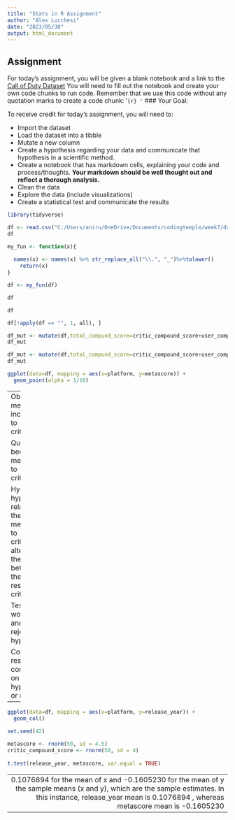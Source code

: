 ---
title: "Stats in R Assignment"
author: "Alex Lucchesi"
date: "2023/05/30"
output: html_document
---

## Assignment

For today's assignment, you will be given a blank notebook and a link to the [Call of Duty Dataset](https://www.kaggle.com/datasets/beridzeg45/call-of-duty-reviews) You will need to fill out the notebook and create your own code chunks to run code. Remember that we use this code without any quotation marks to create a code chunk: '`{r} '` \### Your Goal:

To receive credit for today's assignment, you will need to:

-   Import the dataset
-   Load the dataset into a tibble
-   Mutate a new column
-   Create a hypothesis regarding your data and communicate that hypothesis in a scientific method.
-   Create a notebook that has markdown cells, explaining your code and process/thoughts. **Your markdown should be well thought out and reflect a thorough analysis.**
-   Clean the data
-   Explore the data (include visualizations)
-   Create a statistical test and communicate the results

```{r}
library(tidyverse)
```

```{r}
df <- read.csv("C:/Users/aniru/OneDrive/Documents/codingtemple/week7/day3/Call of Duty Reviews.csv")
df
```

```{r}
my_fun <- function(x){
 
  names(x) <- names(x) %>% str_replace_all("\\.", "_")%>%tolower()
    return(x)
}

df <- my_fun(df)

df
```

```{r}
df
```

```{r}
df[!apply(df == "", 1, all), ] 
```

```{r}
df_mut <- mutate(df,total_compund_score=critic_compound_score+user_compound_score)
df_mut
```

```{r}
df_mut <- mutate(df,total_compund_score=critic_compound_score+user_compound_score)
df_mut
```

```{r}
ggplot(data=df, mapping = aes(x=platform, y=metascore)) + 
  geom_point(alpha = 1/10)
```

---
Observation:
  the metascore has increased with respect to critic_compound_score

Question:
  why has there been an increase in the metascore with respect to critic_compound_score?
  
Hypothesize:
null hypothesis-there is no relationship between the increase in the metascore with respect to critic_compound_score
alternate hypothesis-there is a relationship between the increase in the metascore with respect to critic_compound_score

Test:
A comparison test would be performed and then reject or fail to reject one of the hypothesis

Conclusion:
Analyse the results and draw conclusions depending on whether the hypothesis is rejected or not
---

```{r}
ggplot(data=df, mapping = aes(x=platform, y=release_year)) + 
  geom_col()
```

```{r}
set.seed(42)
 
metascore <- rnorm(50, sd = 4.5)
critic_compound_score <- rnorm(50, sd = 4)
 
t.test(release_year, metascore, var.equal = TRUE)
```

---
 0.1076894   for the mean of x and -0.1605230  for the mean of y the sample means (x and y), which are the sample estimates. In this instance, release_year  mean is 0.1076894 , whereas metascore mean is -0.1605230 
---
